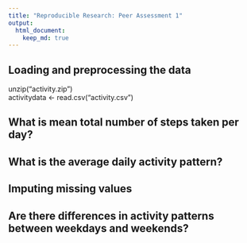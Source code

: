 ```yaml
---
title: "Reproducible Research: Peer Assessment 1"
output: 
  html_document:
    keep_md: true
---
```



## Loading and preprocessing the data

unzip("activity.zip")  
activitydata <- read.csv("activity.csv")

## What is mean total number of steps taken per day?



## What is the average daily activity pattern?



## Imputing missing values



## Are there differences in activity patterns between weekdays and weekends?
